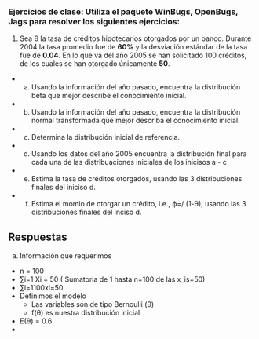 ### Ejercicios de clase: Utiliza el paquete WinBugs, OpenBugs, Jags para resolver los siguientes ejercicios:

1. Sea θ la tasa de créditos hipotecarios otorgados por un banco. Durante 2004 la tasa promedio fue de __60%__ y la desviación estándar de la tasa fue de __0.04__. En lo que va del año 2005 se han solicitado 100 créditos, de los cuales se han otorgado únicamente __50__.
  * a) Usando la información del año pasado, encuentra la distribución beta que mejor describe el conocimiento inicial.
  * b) Usando la información del año pasado, encuentra la distribución normal transformada que mejor describa el conocimiento inicial.
  * c) Determina la distribución inicial de referencia.
  * d) Usando los datos del año 2005 encuentra la distribución final para cada una de las distribuaciones iniciales de los inicisos a - c
  * e) Estima  la tasa de créditos otorgados, usando las 3 distribuciones finales del iniciso d.
  * f) Estima el momio de otorgar un crédito, i.e., ϕ=\θ / (1-θ), usando las 3 distribuciones finales del inciso d.
  
## Respuestas
a) Información que requerimos
  * n = 100
  * ∑i=1 Xi = 50 ( Sumatoria de 1 hasta n=100 de las x_is=50)
  * ∑i=1100xi=50
  * Definimos el modelo
    + Las variables son de tipo Bernoulli (θ)
    + f(θ) es nuestra distribución inicial
  * E(θ) = 0.6
  * 
